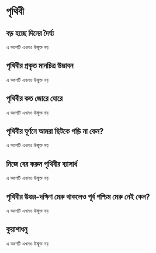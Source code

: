 # পৃথিবী {#earth}

## বড় হচ্ছে দিনের দৈর্ঘ্য

এ অংশটি এখনও উন্মুক্ত নয়

## পৃথিবীর প্রকৃত মানচিত্র উদ্ভাবন

এ অংশটি এখনও উন্মুক্ত নয়

## পৃথিবীর কত জোরে ঘোরে

এ অংশটি এখনও উন্মুক্ত নয়

## পৃথিবীর ঘূর্ণনে আমরা ছিটকে পড়ি না কেন?

এ অংশটি এখনও উন্মুক্ত নয়

## নিজে বের করুন পৃথিবীর ব্যাসার্ধ

এ অংশটি এখনও উন্মুক্ত নয়

## পৃথিবীর উত্তর-দক্ষিণ মেরু থাকলেও পূর্ব পশ্চিম মেরু নেই কেন?

এ অংশটি এখনও উন্মুক্ত নয়

## কুয়াশাধনু

এ অংশটি এখনও উন্মুক্ত নয়